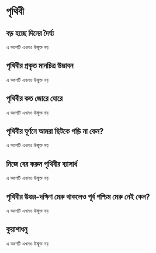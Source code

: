 # পৃথিবী {#earth}

## বড় হচ্ছে দিনের দৈর্ঘ্য

এ অংশটি এখনও উন্মুক্ত নয়

## পৃথিবীর প্রকৃত মানচিত্র উদ্ভাবন

এ অংশটি এখনও উন্মুক্ত নয়

## পৃথিবীর কত জোরে ঘোরে

এ অংশটি এখনও উন্মুক্ত নয়

## পৃথিবীর ঘূর্ণনে আমরা ছিটকে পড়ি না কেন?

এ অংশটি এখনও উন্মুক্ত নয়

## নিজে বের করুন পৃথিবীর ব্যাসার্ধ

এ অংশটি এখনও উন্মুক্ত নয়

## পৃথিবীর উত্তর-দক্ষিণ মেরু থাকলেও পূর্ব পশ্চিম মেরু নেই কেন?

এ অংশটি এখনও উন্মুক্ত নয়

## কুয়াশাধনু

এ অংশটি এখনও উন্মুক্ত নয়